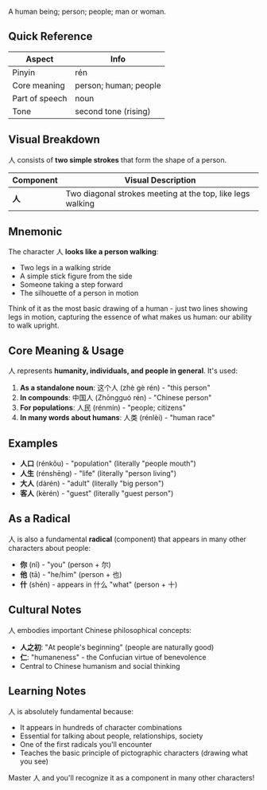 A human being; person; people; man or woman.

## Quick Reference

| Aspect         | Info                  |
| -------------- | --------------------- |
| Pinyin         | rén                   |
| Core meaning   | person; human; people |
| Part of speech | noun                  |
| Tone           | second tone (rising)  |

## Visual Breakdown

人 consists of **two simple strokes** that form the shape of a person.

| Component | Visual Description                                         |
| --------- | ---------------------------------------------------------- |
| **人**    | Two diagonal strokes meeting at the top, like legs walking |

## Mnemonic

The character 人 **looks like a person walking**:

- Two legs in a walking stride
- A simple stick figure from the side
- Someone taking a step forward
- The silhouette of a person in motion

Think of it as the most basic drawing of a human - just two lines showing legs in motion, capturing
the essence of what makes us human: our ability to walk upright.

## Core Meaning & Usage

人 represents **humanity, individuals, and people in general**. It's used:

1. **As a standalone noun**: 这个人 (zhè gè rén) - "this person"
2. **In compounds**: 中国人 (Zhōngguó rén) - "Chinese person"
3. **For populations**: 人民 (rénmín) - "people; citizens"
4. **In many words about humans**: 人类 (rénlèi) - "human race"

## Examples

- **人口** (rénkǒu) - "population" (literally "people mouth")
- **人生** (rénshēng) - "life" (literally "person living")
- **大人** (dàrén) - "adult" (literally "big person")
- **客人** (kèrén) - "guest" (literally "guest person")

## As a Radical

人 is also a fundamental **radical** (component) that appears in many other characters about people:

- **你** (nǐ) - "you" (person + 尔)
- **他** (tā) - "he/him" (person + 也)
- **什** (shén) - appears in 什么 "what" (person + 十)

## Cultural Notes

人 embodies important Chinese philosophical concepts:

- **人之初**: "At people's beginning" (people are naturally good)
- **仁**: "humaneness" - the Confucian virtue of benevolence
- Central to Chinese humanism and social thinking

## Learning Notes

人 is absolutely fundamental because:

- It appears in hundreds of character combinations
- Essential for talking about people, relationships, society
- One of the first radicals you'll encounter
- Teaches the basic principle of pictographic characters (drawing what you see)

Master 人 and you'll recognize it as a component in many other characters!
